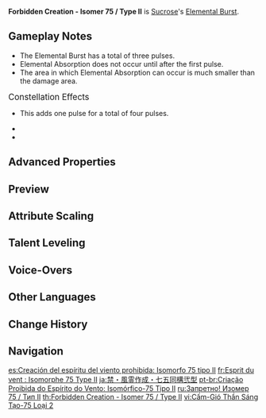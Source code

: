 {{Talent Infobox
|image         = Talent Forbidden Creation - Isomer 75 Type II.png
|character     = Sucrose
|type          = Elemental Burst
|info          = Sucrose hurls an unstable concoction that creates a [[Vacuum Field|Large Wind Spirit]].<br>While it persists, the Large Wind Spirit will continuously pull in surrounding opponents and objects, launch nearby opponents, and deal {{Color|Anemo DMG}}.<br><br>'''Elemental Absorption'''<br>If the Wind Spirit comes into contact with {{Hydro}}/{{Pyro}}/{{Cryo}}/{{Electro}} energy, it will deal additional {{Color|Black|Elemental DMG}} of that type.<br>[[Elemental Absorption]] may only occur once per use.
|energyCost    = 80
|CD            = 20s
|duration      = 6s
|utility1      = Elemental Absorption
|utility2      = Vacuum Field
|attr1         = DoT DMG
|value1        = 148–333%
|attr2         = Additional Elemental DMG
|value2        = 44.0–99%
|scale_att1    = ATK
}}
{{Description|Sucrose used to give names to her volatile [[Anemo Hypostases]], but their line of heirs quickly grew to surpass [[Baron Bunny]] the 893rd.}}
'''Forbidden Creation - Isomer 75 / Type II''' is [[Sucrose]]'s [[Elemental Burst]].

==Gameplay Notes==
* The Elemental Burst has a total of three pulses.
* Elemental Absorption does not occur until after the first pulse.
* The area in which Elemental Absorption can occur is much smaller than the damage area.

;<big>Constellation Effects</big>
* {{Talent Note|constellation|2|Beth: Unbound Form}} This adds one pulse for a total of four pulses.
* {{Talent Note|constellation|5|Caution: Standard Flask}}
* {{Talent Note|constellation|6|Chaotic Entropy}}

==Advanced Properties==
{{Advanced Properties
|title   = DoT DMG
|gu      = 1U
|icdtag  = none
|poise   = 150
|impulse = 7

|title2   = Additional Elemental DMG
|gu2      = 1U
|icdtag2  = none
|poise2   = 0
|impulse2 = 0
}}

==Preview==
{{Preview
|file1    = Forbidden Creation - Isomer 75 Type II Preview
|caption1 = Without Elemental Absorption (includes [[Beth: Unbound Form|Sucrose's Constellation Level 2]])

|file2    = Forbidden Creation - Isomer 75 Type II Cryo Preview
|caption2 = Cryo Elemental Absorption (includes Sucrose's Constellation Level 2)

|file3    = Forbidden Creation - Isomer 75 Type II Electro Preview
|caption3 = Electro Elemental Absorption (includes Sucrose's Constellation Level 2)

|file4    = Forbidden Creation - Isomer 75 Type II Hydro Preview
|caption4 = Hydro Elemental Absorption (includes Sucrose's Constellation Level 2)

|file5    = Forbidden Creation - Isomer 75 Type II Pyro Preview
|caption5 = Pyro Elemental Absorption (includes Sucrose's Constellation Level 2)
}}

==Attribute Scaling==
{{Talent Scaling
|talentType=Elemental Burst
|levels=14
|order=dot,additionalelementaldmg,duration,cd,energycost
|titles=DoT (%),Additional Elemental DMG (%),Duration,CD,Energy Cost
|dot_1=148
|dot_2=159.1
|dot_3=170.2
|dot_4=185
|dot_5=196.1
|dot_6=207.2
|dot_7=222
|dot_8=236.8
|dot_9=251.6
|dot_10=266.4
|dot_11=281.2
|dot_12=296
|dot_13=314.5
|dot_14=333
|additionalelementaldmg_1=44
|additionalelementaldmg_2=47.3
|additionalelementaldmg_3=50.6
|additionalelementaldmg_4=55
|additionalelementaldmg_5=58.3
|additionalelementaldmg_6=61.6
|additionalelementaldmg_7=66
|additionalelementaldmg_8=70.4
|additionalelementaldmg_9=74.8
|additionalelementaldmg_10=79.2
|additionalelementaldmg_11=83.6
|additionalelementaldmg_12=88
|additionalelementaldmg_13=93.5
|additionalelementaldmg_14=99.0
|duration=6s
|cd=20s
|energycost=80
}}

==Talent Leveling==
{{Talent Upgrade|Sucrose}}

==Voice-Overs==
{{Talent VO}}

==Other Languages==
{{Other Languages
|en      = Forbidden Creation - Isomer 75 / Type II
|zhs     = 禁・风灵作成・柒伍同构贰型
|zhs_rm  = Jìn - Fēnglíng Zuòchéng - Qīwǔ-Tónggòu Èr-Xíng
|zht     = 禁・風靈作成・柒伍同構貳型
|zht_rm  = Jìn - Fēnglíng Zuòchéng - Qīwǔ-Tónggòu Èr-Xíng
|zh_tl   = Forbidden - Wind Spirit Help - Isomer 75 Type II
|zh_note = {{zh|柒伍|rm=qīwǔ|tl=75}} and {{zh|贰|rm=èr|tl=2}} use the {{w|Chinese_numerals#Standard_numbers|banker's anti-fraud numerals}} instead of the normal numeral system which would be {{zh|七五|rm=qīwǔ|tl=75}} and {{zh|二|rm=èr|tl=2.}}
|ja      = 禁・風霊作成・七五同構弐型
|ja_rm   = Kin - Fuurei Sakusei - Nana-go Doukou Nikei{{Assumed}}
|ja_tl   = Prohibited - Wind Spirit Creation - Copy 75 Type 2
|ko      = 금기・풍령 작성・칠오 동구 이형
|ko_rm   = Geumgi - Pungryeong Jakseong - Chil'o Donggu Ihyeong
|ko_tl   = Prohibited - Wind Spirit Creation - Copy 75 Type 2
|es      = Creación prohibida del espíritu del viento: Isomorfo 75 tipo II
|es_tl   = Prohibit Creation of Wind Spirit: Isomer 75 Type II
|fr      = Esprit du vent : Isomorphe 75 Type II
|fr_tl   = Wind Spirit: Isomorph 75 Type II
|ru      = Запретно! Изомер {{tt|75|семьдесят пять}} / Тип {{tt|II|два}}
|ru_tl   = Forbidden! Isomer 75 / Type II
|th      = Forbidden Creation - Isomer 75 / Type II
|vi      = Cấm-Gió Thần Sáng Tạo-75 Loại 2
|vi_tl   = Forbidden - Creative Wind Spirit - 75 Type 2
|de      = Verbotene Windseelenschaffung – Isomorpher Typ 75-II
|de_tl   = Forbidden Wind Soul Creation - Isomorphic Type 75-II
|id      = Forbidden Creation - Isomer 75 / Type II
|pt      = Criação de Espírito do Vento Proibido: Isomorfismo Tipo 75-II
|pt_tl   = 
|tr      = Yasaklı İcat - İzomer 75 / Tip II
|tr_tl   = Forbidden Invention - Isomer 75 / Type II
|it      = Creazione proibita: Isomero 75 Tipo II
|it_tl   = Forbidden creation: Isomer 75 Type II
}}

==Change History==
{{Change History|1.0}}
<!--
==References==
{{Reflist}}
-->
==Navigation==
{{Talent Navbox|Sucrose}}

[[es:Creación del espíritu del viento prohibida: Isomorfo 75 tipo II]]
[[fr:Esprit du vent : Isomorphe 75 Type II]]
[[ja:禁・風霊作成・七五同構弐型]]
[[pt-br:Criação Proibida do Espírito do Vento: Isomórfico-75 Tipo II]]
[[ru:Запретно! Изомер 75 / Тип II]]
[[th:Forbidden Creation - Isomer 75 / Type II]]
[[vi:Cấm-Gió Thần Sáng Tạo-75 Loại 2]]